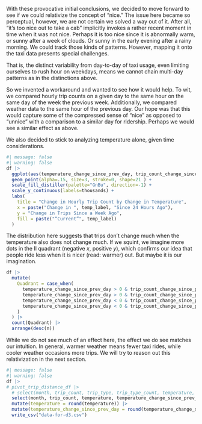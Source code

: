 <!-- ## Timeshifts -->

With these provocative initial conclusions, we decided to move forward to see if we could relativize the concept of “nice.” 
The issue here became so perceptual, however, we are not certain we solved a way out of it. After all, “it’s too nice out to take a cab” implicitly invokes a rather recent moment in time when it was not nice. Perhaps it is too nice since it is abnormally warm, or sunny after a week of clouds. Or sunny in the early evening after a rainy morning. We could track those kinds of patterns. However, mapping it onto the taxi data presents special challenges.

That is, the distinct variability from day-to-day of taxi usage, even limiting ourselves to rush hour on weekdays, means we cannot chain multi-day patterns as in the distinctions above. 

So we invented a workaround and wanted to see how it would help. 
To wit, we compared hourly trip counts on a given day to the same hour on the same day of the week the previous week. 
Additionally, we compared weather data to the same hour of the previous day. Our hope was that this would capture some of the compressed sense of “nice” as opposed to “unnice” with a comparison to a similar day for ridership. Perhaps we would see a similar effect as above.

We also decided to stick to analyzing temperature alone, given time considerations.

```r
#| message: false
#| warning: false
df |>
  ggplot(aes(temperature_change_since_prev_day, trip_count_change_since_prev_week, fill=temperature)) +
  geom_point(alpha=.15, size=3, stroke=0, shape=21 ) +
  scale_fill_distiller(palette="GnBu", direction=-1) +
  scale_y_continuous(labels=thousands) +
  labs(
    title = "Change in Hourly Trip Count by Change in Temperature",
    x = paste("Change in ", temp_label, "Since 24 Hours Ago"),
    y = "Change in Trips Since a Week Ago",
    fill = paste("“Current”", temp_label)
  ) 
```

The distribution here suggests that trips don’t change much when the temperature also does not change much. If we squint, we imagine more dots in the II quadrant (negative $x$, positive $y$), which confirms our idea that people ride less when it is nicer (read: warmer) out. But maybe it is our imagination.

```r
df |> 
  mutate(
    Quadrant = case_when(
      temperature_change_since_prev_day > 0 & trip_count_change_since_prev_week > 0 ~ "Got Warmer & More Trips (I)",
      temperature_change_since_prev_day > 0 & trip_count_change_since_prev_week < 0 ~ "Got Warmer & Fewer Trips (IV)",
      temperature_change_since_prev_day < 0 & trip_count_change_since_prev_week > 0 ~ "Got Cooler & More Trips (II)",
      temperature_change_since_prev_day < 0 & trip_count_change_since_prev_week < 0 ~ "Got Cooler  & Fewer Trips (III)"
    )
  ) |>
  count(Quadrant) |>
  arrange(desc(n))
```

While we do not see much of an effect here, the effect we do see matches our intuition. In general, warmer weather means fewer taxi rides, while cooler weather occasions more trips. We will try to reason out this relativization in the next section. 

```r
#| message: false
#| warning: false
df |>
# pivot_trip_distance_df |>
  # select(month, trip_count, trip_type, trip_type_count, temperature, temperature_change_since_prev_day) |>
  select(month, trip_count, temperature, temperature_change_since_prev_day) |>
  mutate(temperature = round(temperature)) |>
  mutate(temperature_change_since_prev_day = round(temperature_change_since_prev_day)) |>
  write_csv("data-for-d3.csv")
```